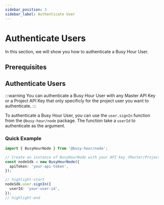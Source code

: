 ```yaml
---
sidebar_position: 3
sidebar_label: Authenticate User
---
```



# Authenticate Users

In this section, we will show you how to authenticate a Busy Hour User.

## Prerequisites

<Prerequisites />

## Authenticate Users

:::warning
You can authenticate a Busy Hour User with any Master API Key or a Project API Key that only specificly for the project user you want to authenticate.
:::

To authenticate a Busy Hour User, you can use the `user.signIn` function from the `@busy-hour/node` package. The function take a `userId` to authenticate as the argument.

### Quick Example

```ts title="src/main.ts"
import { BusyHourNode } from '@busy-hour/node';

// Create an instance of BusyHourNode with your API key (Master/Project)
const nodeSdk = new BusyHourNode({
  apiToken: 'your-api-token',
});

// highlight-start
nodeSdk.user.signIn({
  userId: 'your-user-id',
});
// highlight-end
```

